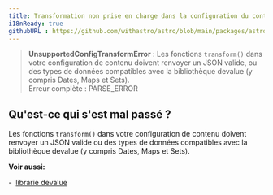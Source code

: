 ```yaml
---
title: Transformation non prise en charge dans la configuration du contenu. 
i18nReady: true 
githubURL : https://github.com/withastro/astro/blob/main/packages/astro/src/core/errors/errors-data.ts
--- 
```


> **UnsupportedConfigTransformError** : Les fonctions `transform()` dans votre configuration de contenu doivent renvoyer un JSON valide, ou des types de données compatibles avec la bibliothèque devalue (y compris Dates, Maps et Sets).<br/>Erreur complète : PARSE_ERROR 

## Qu'est-ce qui s'est mal passé ? 

Les fonctions `transform()` dans votre configuration de contenu doivent renvoyer un JSON valide ou des types de données compatibles avec la bibliothèque devalue (y compris Dates, Maps et Sets). 

**Voir aussi:** 

-  [librarie devalue](https://github.com/rich-harris/devalue)
